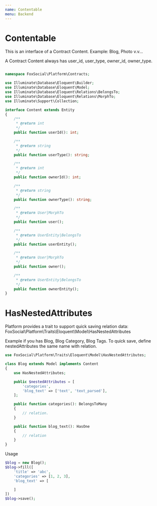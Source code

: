 ```yaml
---
name: Contentable
menu: Backend
---
```


# Contentable

This is an interface of a Contract Content. Example: Blog, Photo v.v...

A Contract Content always has user_id, user_type, owner_id, owner_type.

```php

namespace FoxSocial\Platform\Contracts;

use Illuminate\Database\Eloquent\Builder;
use Illuminate\Database\Eloquent\Model;
use Illuminate\Database\Eloquent\Relations\BelongsTo;
use Illuminate\Database\Eloquent\Relations\MorphTo;
use Illuminate\Support\Collection;

interface Content extends Entity
{
    /**
     * @return int
     */
    public function userId(): int;

    /**
     * @return string
     */
    public function userType(): string;

    /**
     * @return int
     */
    public function ownerId(): int;

    /**
     * @return string
     */
    public function ownerType(): string;

    /**
     * @return User|MorphTo
     */
    public function user();

    /**
     * @return UserEntity|BelongsTo
     */
    public function userEntity();

    /**
     * @return User|MorphTo
     */
    public function owner();

    /**
     * @return UserEntity|BelongsTo
     */
    public function ownerEntity();
}

```

# HasNestedAttributes

Platform provides a trait to support quick saving relation data: FoxSocial\Platform\Traits\Eloquent\Model\HasNestedAttributes

Example if you has Blog, Blog Category, Blog Tags. To quick save, define nestedAttributes the same name with relation.

```php
use FoxSocial\Platform\Traits\Eloquent\Model\HasNestedAttributes;

class Blog extends Model implements Content
{
    use HasNestedAttributes;

    public $nestedAttributes = [
        'categories',
        'blog_text' => ['text', 'text_parsed'],
    ];

    public function categories(): BelongsToMany
    {
        // relation.
    }

    public function blog_text(): HasOne
    {
        // relation
    }
}

```

Usage

```php
$blog = new Blog();
$blog->fill([
    'title' => 'abc',
    'categories' => [1, 2, 3],
    'blog_text' => [

    ]
])
$blog->save();
```
